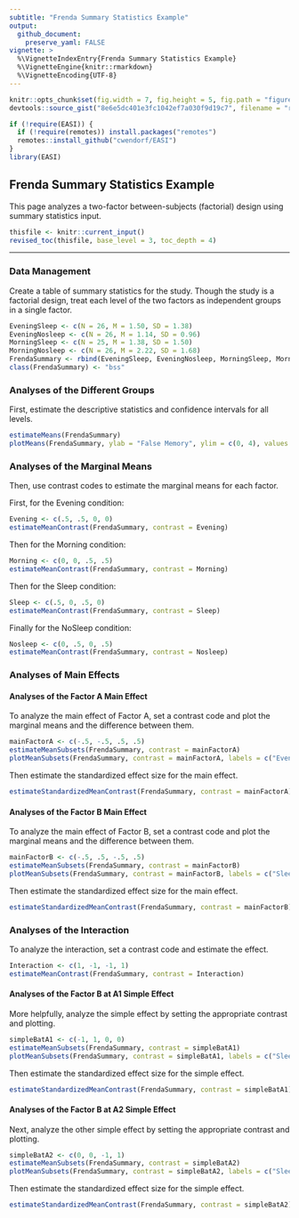 ```yaml
---
subtitle: "Frenda Summary Statistics Example"
output:
  github_document:
    preserve_yaml: FALSE
vignette: >
  %\VignetteIndexEntry{Frenda Summary Statistics Example}
  %\VignetteEngine{knitr::rmarkdown}
  %\VignetteEncoding{UTF-8}
---
```


```r
knitr::opts_chunk$set(fig.width = 7, fig.height = 5, fig.path = "figures/", echo = TRUE, warning = FALSE, message = FALSE)
devtools::source_gist("8e6e5dc401e3fc1042ef7a030f9d19c7", filename = "revised_toc.R")
```

```r
if (!require(EASI)) {
  if (!require(remotes)) install.packages("remotes")
  remotes::install_github("cwendorf/EASI")
}
library(EASI)
```

## Frenda Summary Statistics Example

This page analyzes a two-factor between-subjects (factorial) design using summary statistics input.

```r
thisfile <- knitr::current_input()
revised_toc(thisfile, base_level = 3, toc_depth = 4)
```

---

### Data Management

Create a table of summary statistics for the study. Though the study is a factorial design, treat each level of the two factors as independent groups in a single factor.

```r
EveningSleep <- c(N = 26, M = 1.50, SD = 1.38)
EveningNosleep <- c(N = 26, M = 1.14, SD = 0.96)
MorningSleep <- c(N = 25, M = 1.38, SD = 1.50)
MorningNosleep <- c(N = 26, M = 2.22, SD = 1.68)
FrendaSummary <- rbind(EveningSleep, EveningNosleep, MorningSleep, MorningNosleep)
class(FrendaSummary) <- "bss"
```

### Analyses of the Different Groups

First, estimate the descriptive statistics and confidence intervals for all levels.

```r
estimateMeans(FrendaSummary)
plotMeans(FrendaSummary, ylab = "False Memory", ylim = c(0, 4), values = FALSE)
```

### Analyses of the Marginal Means

Then, use contrast codes to estimate the marginal means for each factor.

First, for the Evening condition:

```r
Evening <- c(.5, .5, 0, 0)
estimateMeanContrast(FrendaSummary, contrast = Evening)
```

Then for the Morning condition:

```r
Morning <- c(0, 0, .5, .5)
estimateMeanContrast(FrendaSummary, contrast = Morning)
```

Then for the Sleep condition:

```r
Sleep <- c(.5, 0, .5, 0)
estimateMeanContrast(FrendaSummary, contrast = Sleep)
```

Finally for the NoSleep condition:

```r
Nosleep <- c(0, .5, 0, .5)
estimateMeanContrast(FrendaSummary, contrast = Nosleep)
```

### Analyses of Main Effects 

#### Analyses of the Factor A Main Effect

To analyze the main effect of Factor A, set a contrast code and plot the marginal means and the difference between them.

```r
mainFactorA <- c(-.5, -.5, .5, .5)
estimateMeanSubsets(FrendaSummary, contrast = mainFactorA)
plotMeanSubsets(FrendaSummary, contrast = mainFactorA, labels = c("Evening", "Morning"), main = "Factor A Main Effect", ylab = "False Memory", ylim = c(0, 4), values = FALSE)
```

Then estimate the standardized effect size for the main effect.

```r
estimateStandardizedMeanContrast(FrendaSummary, contrast = mainFactorA)
```

#### Analyses of the Factor B Main Effect

To analyze the main effect of Factor B, set a contrast code and plot the marginal means and the difference between them.

```r
mainFactorB <- c(-.5, .5, -.5, .5)
estimateMeanSubsets(FrendaSummary, contrast = mainFactorB)
plotMeanSubsets(FrendaSummary, contrast = mainFactorB, labels = c("Sleep", "NoSleep"), main = "Factor B Main Effect", ylab = "False Memory", ylim = c(0, 4), values = FALSE)
```

Then estimate the standardized effect size for the main effect.

```r
estimateStandardizedMeanContrast(FrendaSummary, contrast = mainFactorB)
```

### Analyses of the Interaction

To analyze the interaction, set a contrast code and estimate the effect.

```r
Interaction <- c(1, -1, -1, 1)
estimateMeanContrast(FrendaSummary, contrast = Interaction)
```

#### Analyses of the Factor B at A1 Simple Effect

More helpfully, analyze the simple effect by setting the appropriate contrast and plotting.

```r
simpleBatA1 <- c(-1, 1, 0, 0)
estimateMeanSubsets(FrendaSummary, contrast = simpleBatA1)
plotMeanSubsets(FrendaSummary, contrast = simpleBatA1, labels = c("Sleep", "NoSleep"), main = "Simple Effect of B at A1", ylab = "False Memory", ylim = c(0, 4), values = FALSE)
```

Then estimate the standardized effect size for the simple effect.

```r
estimateStandardizedMeanContrast(FrendaSummary, contrast = simpleBatA1)
```

#### Analyses of the Factor B at A2 Simple Effect

Next, analyze the other simple effect by setting the appropriate contrast and plotting.

```r
simpleBatA2 <- c(0, 0, -1, 1)
estimateMeanSubsets(FrendaSummary, contrast = simpleBatA2)
plotMeanSubsets(FrendaSummary, contrast = simpleBatA2, labels = c("Sleep", "NoSleep"), main = "Simple Effect of B at A2", ylab = "False Memory", ylim = c(0, 4), values = FALSE)
```

Then estimate the standardized effect size for the simple effect.

```r
estimateStandardizedMeanContrast(FrendaSummary, contrast = simpleBatA2)
```
